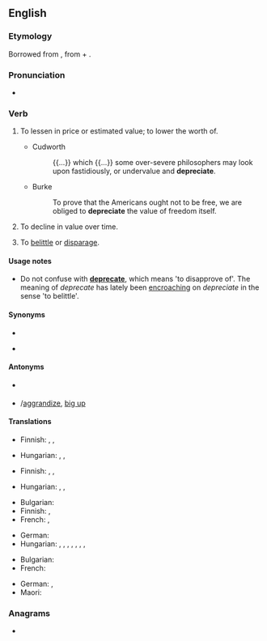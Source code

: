 ==English==

===Etymology===
Borrowed from {{bor|en|la|depretiare|depretiare, depretiatus}}, from {{m|la|de-}} + {{m|la|pretium||price}}.

===Pronunciation===
* {{a|UK}} {{IPA|/dɪˈpɹiːʃɪeɪt/|lang=en}}

===Verb===
{{en-verb|depreciat}}

# {{lb|en|transitive}} To lessen in price or estimated value; to lower the worth of.
#* {{rfdate|}} Cudworth
#*: {{...}} which {{...}} some over-severe philosophers may look upon fastidiously, or undervalue and '''depreciate'''.
#* {{rfdate|}} Burke
#*: To prove that the Americans ought not to be free, we are obliged to '''depreciate''' the value of freedom itself.
# {{lb|en|intransitive}} To decline in value over time.
# {{lb|en|transitive}} To [[belittle]] or [[disparage]].

====Usage notes====
* Do not confuse with '''[[deprecate]]''', which means 'to disapprove of'. The meaning of ''deprecate'' has lately been [[encroach]]ing on ''depreciate'' in the sense 'to belittle'.

====Synonyms====
* {{sense|reduce in value over time}}
* {{sense|belittle}} {{l|en|do down}}

====Antonyms====
* {{sense|reduce in value over time}} {{l|en|appreciate}}
* {{sense|belittle}} {{l|en|aggrandise}}/[[aggrandize]], [[big up]] {{qualifier|slang}}

====Translations====
{{trans-top|(tr.) to lessen in price or value}}
* Finnish: {{t+|fi|alentaa}}, {{t+|fi|laskea}}, {{t+|fi|halventaa}}
{{trans-mid}}
* Hungarian: {{t+|hu|leértékel}}, {{t+|hu|devalvál}}, {{t|hu|elértéktelenít}}
{{trans-bottom}}

{{trans-top|(intr.) to decline in value over time}}
* Finnish: {{t+|fi|alentua}}, {{t+|fi|laskea}}, {{t+|fi|halveta}}
{{trans-mid}}
* Hungarian: {{t|hu|leértékelődik}}, {{t|hu|devalválódik}}, {{t+|hu|elértéktelenedik}}
{{trans-bottom}}

{{trans-top|to belittle}}
* Bulgarian: {{t+|bg|подценявам}}
* Finnish: {{t+|fi|vähätellä}}, {{t+|fi|väheksyä}}
* French: {{t+|fr|déprécier}}, {{t+|fr|rabaisser}}
{{trans-mid}}
* German: {{t+|de|herabsetzen}}
* Hungarian: {{t+|hu|leértékel}}, {{t+|hu|lekicsinyel}}, {{t+|hu|leszól}}, {{t+|hu|ócsárol}}, {{t+|hu|becsmérel}}, {{t+|hu|lebecsül}}, {{t+|hu|bagatellizál}}, {{t+|hu|elbagatellizál}}
{{trans-bottom}}

{{checktrans-top}}
* Bulgarian: {{t+|bg|обезценявам}} <!-- Was under "to reduce in value over time" (unclear whether transitive, intransitive or both) -->
* French: {{t+|fr|déprécier}} <!-- Was under "to reduce in value over time" (unclear whether transitive, intransitive or both) -->
{{trans-mid}}
* German: {{t+|de|abwerten}}, {{t+|de|entwerten}} <!-- Was under "to reduce in value over time" (unclear whether transitive, intransitive or both) -->
* Maori: {{t|mi|whakaheke uara}} <!-- Was under "to reduce in value over time" (unclear whether transitive, intransitive or both) -->
{{trans-bottom}}

===Anagrams===
* {{anagrams|en|a=acdeeeiprt|etacepride}}